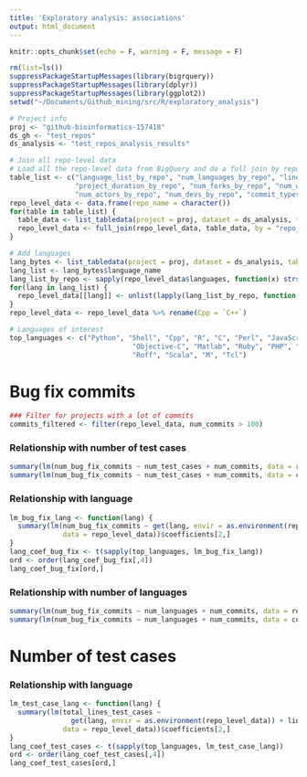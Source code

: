 ```yaml
---
title: 'Exploratory analysis: associations'
output: html_document
---
```


```r
knitr::opts_chunk$set(echo = F, warning = F, message = F)
```

```r
rm(list=ls())
suppressPackageStartupMessages(library(bigrquery))
suppressPackageStartupMessages(library(dplyr))
suppressPackageStartupMessages(library(ggplot2))
setwd("~/Documents/Github_mining/src/R/exploratory_analysis")
```

```r
# Project info
proj <- "github-bioinformatics-157418"
ds_gh <- "test_repos"
ds_analysis <- "test_repos_analysis_results"
```

```r
# Join all repo-level data
# Load all the repo-level data from BigQuery and do a full join by repo name
table_list <- c("language_list_by_repo", "num_languages_by_repo", "lines_of_code_by_repo", 
                "project_duration_by_repo", "num_forks_by_repo", "num_watchers_by_repo", 
                "num_actors_by_repo", "num_devs_by_repo", "commit_types_by_repo", "test_cases_by_repo")
repo_level_data <- data.frame(repo_name = character())
for(table in table_list) {
  table_data <- list_tabledata(project = proj, dataset = ds_analysis, table = table)
  repo_level_data <- full_join(repo_level_data, table_data, by = "repo_name")
}
```


```r
# Add languages
lang_bytes <- list_tabledata(project = proj, dataset = ds_analysis, table = "bytes_by_language")
lang_list <- lang_bytes$language_name
lang_list_by_repo <- sapply(repo_level_data$languages, function(x) strsplit(x, ","))
for(lang in lang_list) {
  repo_level_data[[lang]] <- unlist(lapply(lang_list_by_repo, function(x) lang %in% x))
}
repo_level_data <- repo_level_data %>% rename(Cpp = `C++`)
```


```r
# Languages of interest
top_languages <- c("Python", "Shell", "Cpp", "R", "C", "Perl", "JavaScript", "Java",
                              "Objective-C", "Matlab", "Ruby", "PHP", "Haskell", "Go", "Lua",
                              "Roff", "Scala", "M", "Tcl")
```


# Bug fix commits


```r
### Filter for projects with a lot of commits
commits_filtered <- filter(repo_level_data, num_commits > 100)
```

### Relationship with number of test cases

```r
summary(lm(num_bug_fix_commits ~ num_test_cases + num_commits, data = repo_level_data))
summary(lm(num_bug_fix_commits ~ num_test_cases + num_commits, data = commits_filtered))
```

### Relationship with language

```r
lm_bug_fix_lang <- function(lang) {
  summary(lm(num_bug_fix_commits ~ get(lang, envir = as.environment(repo_level_data)) + num_commits + num_test_cases, 
             data = repo_level_data))$coefficients[2,]
}
lang_coef_bug_fix <- t(sapply(top_languages, lm_bug_fix_lang))
ord <- order(lang_coef_bug_fix[,4])
lang_coef_bug_fix[ord,]
```

### Relationship with number of languages

```r
summary(lm(num_bug_fix_commits ~ num_languages + num_commits, data = repo_level_data))
summary(lm(num_bug_fix_commits ~ num_languages + num_commits, data = commits_filtered))
```

# Number of test cases

### Relationship with language

```r
lm_test_case_lang <- function(lang) {
  summary(lm(total_lines_test_cases ~ 
               get(lang, envir = as.environment(repo_level_data)) + lines_of_code, 
             data = repo_level_data))$coefficients[2,]
}
lang_coef_test_cases <- t(sapply(top_languages, lm_test_case_lang))
ord <- order(lang_coef_test_cases[,4])
lang_coef_test_cases[ord,]
```





